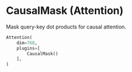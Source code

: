 
# CausalMask (Attention)

Mask query-key dot products for causal attention.

```python copy
Attention(
    dim=768,
    plugins=[
        CausalMask()
    ],
)
```
